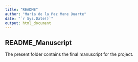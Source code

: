```yaml
---
title: "README"
author: "Maria de la Paz Mane Duarte"
date: "`r Sys.Date()`"
output: html_document
---
```


## README_Manuscript

The present folder contains the final manuscript for the project.
